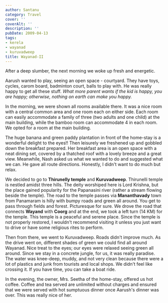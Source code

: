 ```yaml
---
author: Santanu
category: Travel
cover: ''
coverAlt: ''
description: ''
pubDate: 2009-04-13
tags:
- kerela
- wayanad
- kuruvadweep
title: Wayanad-II
---
```


After a deep slumber, the next morning we woke up fresh and energetic.

Aarush wanted to play, seeing an open space - courtyard. They have toys, cycles, carom board, badminton court, balls to play with. He was really happy to get all these stuff. *What more parent wants if the kid is happy, you are happy; otherwise, nothing on earth can make you happy.*

In the morning, we were shown all rooms available there. It was a nice room with a central common area and one room each on either side. 
Each room can easily accommodate a family of three (two adults and one child) at the main building, while the bamboo room can accommodate 4 in each room. We opted for a room at the main building.

The huge banana and green paddy plantation in front of the home-stay is a wonderful delight to the eyes!! Then leisurely we freshened up and gobbled down the breakfast prepared. Her breakfast area is an open space with a neat dining set, covered by a thatched roof with a lovely breeze and a great view. Meanwhile, Nash asked us what we wanted to do and suggested what we can. He gave all route directions. Honestly, I didn't want to do much but relax.

We decided to go to **Thirunelly temple** and **Kuruvadweep**. Thirunelli temple is nestled amidst three hills. The deity worshiped here is Lord Krishna, but the place gained popularity for the Papanasini river (rather a stream flowing beside the temple). The road to the temple passes via **Mananthavady** town from Panamaram is hilly with bumpy roads and green all around. You get to pass through fields and forest. Picturesque for sure. We drove the road that connects **Wayand** with **Coorg** and at the end, we took a left turn (14 KM) for the temple. This temple is a peaceful and serene place. Since the temple is not properly restored, I wouldn't recommend visiting it unless you just want to drive or have some religious rites to perform. 

Then from there, we went to Kuruvadweep. Roads didn't improve much. As the drive went on, different shades of green we could find all around Wayanad. Nice treat to the eyes; our eyes were relaxed seeing green all around. Since we stay in a concrete jungle, for us, it was really paradise. The water was knee-deep, muddy, and not very clean because there were a lot of plastics and junk from tourists and local shops. We didn't feel like crossing it. If you have time, you can take a boat ride.

In the evening, the owner, Mrs. Seetha of the home-stay, offered us hot coffee. Coffee and tea served are unlimited without charges and ensured that we were served with hot sumptuous dinner once Aarush's dinner was over. This was really nice of her.